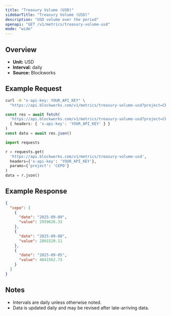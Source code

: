 ```yaml
---
title: "Treasury Volume (USD)"
sidebarTitle: "Treasury Volume (USD)"
description: "USD volume over the period"
openapi: "GET /v1/metrics/treasury-volume-usd"
mode: "wide"
---
```


## Overview

- **Unit:** USD
- **Interval:** daily
- **Source:** Blockworks

## Example Request

<CodeGroup>

```bash cURL
curl -H "x-api-key: YOUR_API_KEY" \
  "https://api.blockworks.com/v1/metrics/treasury-volume-usd?project=CEPO"
```

```typescript TypeScript
const res = await fetch(
  'https://api.blockworks.com/v1/metrics/treasury-volume-usd?project=CEPO',
  { headers: { 'x-api-key': 'YOUR_API_KEY' } }
)
const data = await res.json()
```

```python Python
import requests

r = requests.get(
  'https://api.blockworks.com/v1/metrics/treasury-volume-usd',
  headers={'x-api-key': 'YOUR_API_KEY'},
  params={'project': 'CEPO'}
)
data = r.json()
```

</CodeGroup>

## Example Response

```json
{
  "cepo": [
    {
      "date": "2025-09-09",
      "value": 2959626.33
    },
    {
      "date": "2025-09-08",
      "value": 2801529.11
    },
    {
      "date": "2025-09-05",
      "value": 4041562.73
    }
  ]
}
```

## Notes
- Intervals are daily unless otherwise noted.
- Data is updated daily and may be revised after late-arriving data.